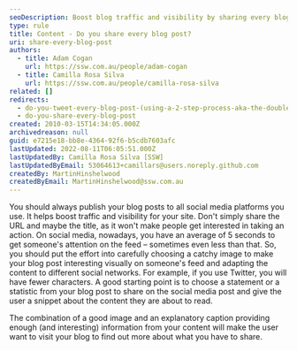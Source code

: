 ```yaml
---
seoDescription: Boost blog traffic and visibility by sharing every blog post on all used social media platforms, featuring a catchy image and explanatory caption to capture attention.
type: rule
title: Content - Do you share every blog post?
uri: share-every-blog-post
authors:
  - title: Adam Cogan
    url: https://ssw.com.au/people/adam-cogan
  - title: Camilla Rosa Silva
    url: https://ssw.com.au/people/camilla-rosa-silva
related: []
redirects:
  - do-you-tweet-every-blog-post-(using-a-2-step-process-aka-the-double-tweet)
  - do-you-share-every-blog-post
created: 2010-03-15T14:34:05.000Z
archivedreason: null
guid: e7215e18-bb8e-4364-92f6-b5cdb7603afc
lastUpdated: 2022-08-11T06:05:51.000Z
lastUpdatedBy: Camilla Rosa Silva [SSW]
lastUpdatedByEmail: 53064613+camillars@users.noreply.github.com
createdBy: MartinHinshelwood
createdByEmail: MartinHinshelwood@ssw.com.au
---
```


You should always publish your blog posts to all social media platforms you use. It helps boost traffic and visibility for your site.
Don't simply share the URL and maybe the title, as it won't make people get interested in taking an action. On social media, nowadays, you have an average of 5 seconds to get someone's attention on the feed – sometimes even less than that. So, you should put the effort into carefully choosing a catchy image to make your blog post interesting visually on someone's feed and adapting the content to different social networks. For example, if you use Twitter, you will have fewer characters. A good starting point is to choose a statement or a statistic from your blog post to share on the social media post and give the user a snippet about the content they are about to read.

The combination of a good image and an explanatory caption providing enough (and interesting) information from your content will make the user want to visit your blog to find out more about what you have to share.
